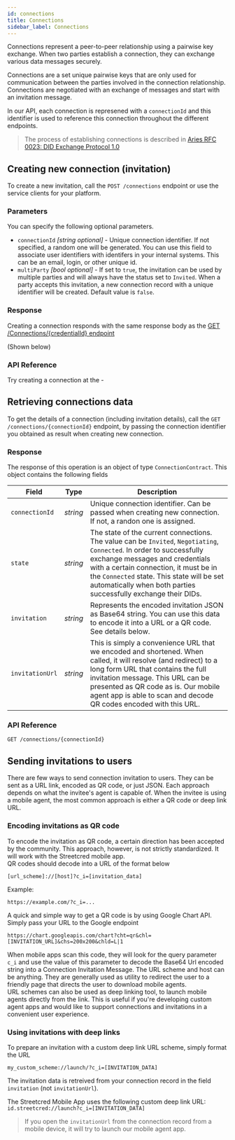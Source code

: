 ```yaml
---
id: connections
title: Connections
sidebar_label: Connections
---
```



Connections represent a peer-to-peer relationship using a pairwise key exchange. When two parties establish a connection, they can exchange various data messages securely.

Connections are a set unique pairwise keys that are only used for communication between the parties involved in the connection relationship. Connections are negotiated with an exchange of messages and start with an invitation message.

In our API, each connection is represened with a `connectionId` and this identifier is used to reference this connection throughout the different endpoints.

> The process of establishing connections is described in [Aries RFC 0023: DID Exchange Protocol 1.0](https://github.com/hyperledger/aries-rfcs/tree/master/features/0023-did-exchange)

## Creating new connection (invitation)

To create a new invitation, call the `POST /connections` endpoint or use the service clients for your platform.

### Parameters

You can specify the following optional parameters.

- `connectionId` _[string optional]_ - Unique connection identifier. If not specified, a random one will be generated. You can use this field to associate user identifiers with identifers in your internal systems. This can be an email, login, or other unique id.
- `multiParty` _[bool optional]_ - If set to `true`, the invitation can be used by multiple parties and will always have the status set to `Invited`.
When a party accepts this invitation, a new connection record with a unique identifier will be created. Default value is `false`.


### Response

Creating a connection responds with the same response body as the [GET /Connections/{credentialId} endpoint](https://app.swaggerhub.com/apis-docs/Streetcred/agency/v1#/Connections/GetConnection)

(Shown below)

### API Reference

Try creating a connection at the - 


## Retrieving connections data

To get the details of a connection (including invitation details), call the `GET /connections/{connectionId}` endpoint, by passing the connection identifier you obtained as result when creating new connection.


### Response

The response of this operation is an object of type `ConnectionContract`. This object contains the following fields

| Field | Type | Description |
|-|-|-|
|`connectionId` | _string_ | Unique connection identifier. Can be passed when creating new connection. If not, a randon one is assigned.|
| `state` | _string_ | The state of the current connections. The value can be `Invited`, `Negotiating`, `Connected`. In order to successfully exchange messages and credentials with a certain connection, it must be in the `Connected` state. This state will be set automatically when both parties successfully exchange their DIDs.|
| `invitation` | _string_ | Represents the encoded invitation JSON as Base64 string. You can use this data to encode it into a URL or a QR code. See details below.|
| `invitationUrl` | _string_ | This is simply a convenience URL that we encoded and shortened. When called, it will resolve (and redirect) to a long form URL that contains the full invitation message. This URL can be presented as QR code as is. Our mobile agent app is able to scan and decode QR codes encoded with this URL. |

### API Reference


`GET /connections/{connectionId}`

## Sending invitations to users

There are few ways to send connection invitation to users. They can be sent as a URL link, encoded as QR code, or just JSON. Each approach depends on what the invitee's agent is capable of. When the invitee is using a mobile agent, the most common approach is either a QR code or deep link URL.

### Encoding invitations as QR code

To encode the invitation as QR code, a certain direction has been accepted by the community. This approach, however, is not strictly standardized. It will work with the Streetcred mobile app. <br />
QR codes should decode into a URL of the format below

`[url_scheme]://[host]?c_i=[invitation_data]`

Example:

`https://example.com/?c_i=...`

A quick and simple way to get a QR code is by using Google Chart API. Simply pass your URL to the Google endpoint

`https://chart.googleapis.com/chart?cht=qr&chl=[INVITATION_URL]&chs=200x200&chld=L|1`

When mobile apps scan this code, they will look for the query parameter `c_i` and use the value of this parameter to decode the Base64 Url encoded string into a Connection Invitation Message. The URL scheme and host can be anything. They are generally used as utility to redirect the user to a friendly page that directs the user to download mobile agents. <br />
URL schemes can also be used as deep linking tool, to launch mobile agents directly from the link. This is useful if you're developing custom agent apps and would like to support connections and invitations in a convenient user experience.

### Using invitations with deep links

To prepare an invitation with a custom deep link URL scheme, simply format the URL

`my_custom_scheme://launch/?c_i=[INVITATION_DATA]`

The invitation data is retreived from your connection record in the field `invitation` (not `invitationUrl`).

The Streetcred Mobile App uses the following custom deep link URL:
`id.streetcred://launch?c_i=[INVITATION_DATA]` 

> If you open the `invitationUrl` from the connection record from a mobile device, it will try to launch our mobile agent app.